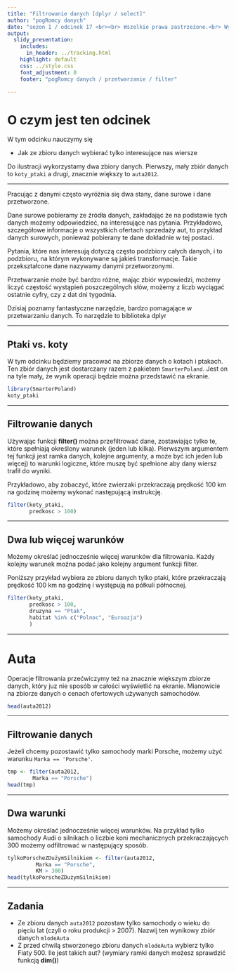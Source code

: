 ```yaml
---
title: "Filtrowanie danych [dplyr / select]"
author: "pogRomcy danych"
date: "sezon 1 / odcinek 17 <br><br> Wszelkie prawa zastrzeżone.<br> Wykorzystanie możliwe wyłącznie za zgodą autora.  <br><br><br><br>Naciśnij `A` by zamienić slajdy na ciągły tekst. <br> Naciśnij `T` by wyświetlić spis treści."
output:
  slidy_presentation:
    includes:
      in_header: ../tracking.html
    highlight: default
    css: ../style.css
    font_adjustment: 0
    footer: "pogRomcy danych / przetwarzanie / filter"

---
```


# O czym jest ten odcinek

W tym odcinku nauczymy się

- Jak ze zbioru danych wybierać tylko interesujące nas wiersze

Do ilustracji wykorzystamy dwa zbiory danych. Pierwszy, mały zbiór danych to `koty_ptaki` a drugi, znacznie większy to `auta2012`.

---

Pracując z danymi często wyróżnia się dwa stany,
dane surowe i dane przetworzone.

Dane surowe pobieramy ze źródła danych, zakładając że na podstawie tych danych możemy odpowiedzieć, na interesujące nas pytania.
Przykładowo, szczegółowe informacje o wszystkich ofertach sprzedaży aut, to przykład danych surowych, ponieważ pobierany te dane dokładnie w tej postaci.

Pytania, które nas interesują dotyczą często podzbiory całych danych, i to podzbioru, na którym wykonywane są jakieś transformacje.
Takie przekształcone dane nazywamy danymi przetworzonymi.

Przetwarzanie może być bardzo różne, 
mając zbiór wypowiedzi, możemy liczyć częstość wystąpień poszczególnych słów,
możemy z liczb wyciągać ostatnie cyfry, czy z dat dni tygodnia.

Dzisiaj poznamy fantastyczne narzędzie, bardzo pomagające w przetwarzaniu danych.
To narzędzie to biblioteka dplyr

---

## Ptaki vs. koty

W tym odcinku będziemy pracować na zbiorze danych o kotach i ptakach. Ten zbiór danych jest dostarczany razem z pakietem `SmarterPoland`. Jest on na tyle mały, że wynik operacji będzie można przedstawić na ekranie.

```r
library(SmarterPoland)
koty_ptaki
```

---

## Filtrowanie danych

Używając funkcji **filter()** można przefiltrować dane, zostawiając tylko te, które spełniają określony warunek (jeden lub kilka).
Pierwszym argumentem tej funkcji jest ramka danych,
kolejne argumenty, a może być ich jeden lub więcej) to warunki logiczne, które muszę być spełnione aby dany wiersz trafił do wyniki.

Przykładowo, aby zobaczyć, które zwierzaki przekraczają prędkość 100 km na godzinę możemy wykonać następującą instrukcję.

```r
filter(koty_ptaki,
       predkosc > 100)
```

---

## Dwa lub więcej warunków

Możemy określać jednocześnie więcej warunków dla filtrowania.
Każdy kolejny warunek można podać jako kolejny argument funkcji filter.

Poniższy przykład wybiera ze zbioru danych tylko ptaki, które przekraczają prędkość 100 km na godzinę i występują na półkuli północnej.

```r
filter(koty_ptaki,
       predkosc > 100,
       druzyna == "Ptak",
       habitat %in% c("Polnoc", "Euroazja")
       )
```


---

# Auta

Operacje filtrowania przećwiczymy też na znacznie większym zbiorze danych, który juz nie sposób w całości wyświetlić na ekranie. Mianowicie na zbiorze danych o cenach ofertowych używanych samochodów.

```r
head(auta2012)
```

---

## Filtrowanie danych

Jeżeli chcemy pozostawić tylko samochody marki Porsche, możemy użyć warunku `Marka == 'Porsche'`.

```r
tmp <- filter(auta2012,
        Marka == "Porsche")
head(tmp)
```

---

## Dwa warunki

Możemy określać jednocześnie więcej warunków.
Na przykład tylko samochody Audi o silnikach o liczbie koni mechanicznych przekraczających 300 możemy odfiltrować w następujący sposób.

```r
tylkoPorscheZDużymSilnikiem <- filter(auta2012,
         Marka == "Porsche",
         KM > 300)
head(tylkoPorscheZDużymSilnikiem)
```

---

## Zadania

+ Ze zbioru danych `auta2012` pozostaw tylko samochody o wieku do pięciu lat (czyli o roku produkcji > 2007). Nazwij ten wynikowy zbiór danych `mlodeAuta`
+ Z przed chwilą stworzonego zbioru danych `mlodeAuta` wybierz tylko Fiaty 500. Ile jest takich aut? 
(wymiary ramki danych możesz sprawdzić funkcją **dim()**)


